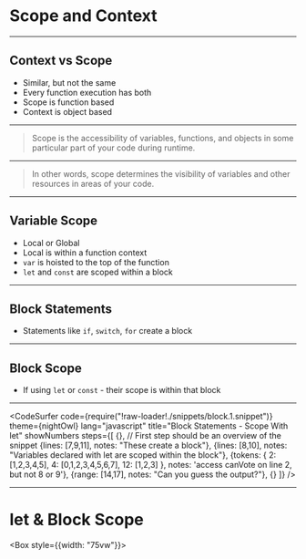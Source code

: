 

# Scope and Context 

---

## Context vs Scope

- Similar, but not the same
- Every function execution has both 
- Scope is function based
- Context is object based

---

> Scope is the accessibility of variables, functions, and objects in some particular part of your code during runtime. 

---

>  In other words, scope determines the visibility of variables and other resources in areas of your code.

---

## Variable Scope

- Local or Global 
- Local is within a function context
- `var` is hoisted to the top of the function 
- `let` and `const` are scoped within a block 

---

## Block Statements

- Statements like `if`, `switch`, `for` create a block

---

## Block Scope

- If using `let` or `const` - their scope is within that block

---

<CodeSurfer
  code={require("!raw-loader!./snippets/block.1.snippet")}
  theme={nightOwl}
  lang="javascript"
  title="Block Statements - Scope With let"
  showNumbers
  steps={[
    {}, // First step should be an overview of the snippet
    {lines: [7,9,11], notes: "These create a block"},
    {lines: [8,10], notes: "Variables declared with let are scoped within the block"},
    {tokens: {
        2: [1,2,3,4,5],
        4: [0,1,2,3,4,5,6,7],
        12: [1,2,3]
    }, notes: 'access canVote on line 2, but not 8 or 9'},
    {range: [14,17], notes: "Can you guess the output?"},
    {}
  ]}
/>

---

# let & Block Scope 

<Box style={{width: "75vw"}}>
  <CodeSandbox src='https://codesandbox.io/embed/interesting-currying-revpp?codemirror=1&fontsize=14&hidenavigation=1&module=%2Fsrc%2Findex.js' runOnClick={0}/>
</Box>